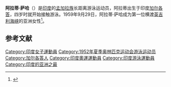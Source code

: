 {{Infobox swimmer
| name           = 阿拉蒂·萨哈
| image          = Arati Saha 1999 stamp of India.jpg
| image_size     = 
| alt            = 
| caption        = 一枚1999年發行的印度郵票上印有阿拉蒂·萨哈
| native_name    = Ārati Sāhā (আরতি সাহা)
| native_name_lang = bengali
| birth_name     = Arati Saha
| full_name      = 
| nickname       = 
| nationality    = [[印度|印度]]
| national_team  = [[印度|印度]]
| birth_date     = {{Birth date|1940|09|24}}
| birth_place    = [[英屬印度|英屬印度]][[孟加拉管辖区|孟加拉管辖区]][[加尔各答|加尔各答]]
| death_date     = {{death date and age|1994|8|23|1940|9|24|df=yes}}
| death_place    = [[印度|印度]][[西孟加拉邦|西孟加拉邦]][[加尔各答|加尔各答]]
| height         = 
| weight         = 
| spouse         = Dr. Arun Gupta
| website        = 
| strokes        = [[自由泳|自由泳]]、{{link-en|长距离游泳|Long-distance swimming}}、[[蛙泳|蛙泳]]
| club           = Hatkhola Swimming Club
| collegeteam    = 
| coach          = {{link-en|萨钦·納格|Sachin Nag}}
| module         = 
| show-medals    = 
| medaltemplates = 
}}
'''阿拉蒂·萨哈'''（{{bd|1940年|9月24日|1994年|8月23日}}）是[[印度|印度]]的[[孟加拉族|孟加拉族]]长距离游泳运动员，阿拉蒂出生于印度[[加尔各答|加尔各答]]，四岁时就开始接触游泳。1959年9月29日，阿拉蒂·萨哈成为第一位横渡[[英吉利海峡|英吉利海峡]]的亚洲女性<ref name="SportsRef2">{{cite Sports-Reference|url=https://www.sports-reference.com/olympics/athletes/sa/arati-saha-1.html|archive-url=https://web.archive.org/web/20200418085000/https://www.sports-reference.com/olympics/athletes/sa/arati-saha-1.html|url-status=dead|archive-date=18 April 2020|title=Arati Saha Olympic Results|accessdate=1 October 2016}}</ref>。

== 参考文献 ==
{{Reflist}}
{{DEFAULTSORT:Saha, Arati}}
[[Category:印度女子運動員|Category:印度女子運動員]]
[[Category:1952年夏季奥林匹克运动会游泳运动员|Category:1952年夏季奥林匹克运动会游泳运动员]]
[[Category:加尔各答人|Category:加尔各答人]]
[[Category:印度奧運運動員|Category:印度奧運運動員]]
[[Category:印度游泳運動員|Category:印度游泳運動員]]
[[Category:印度的亚洲之最|Category:印度的亚洲之最]]